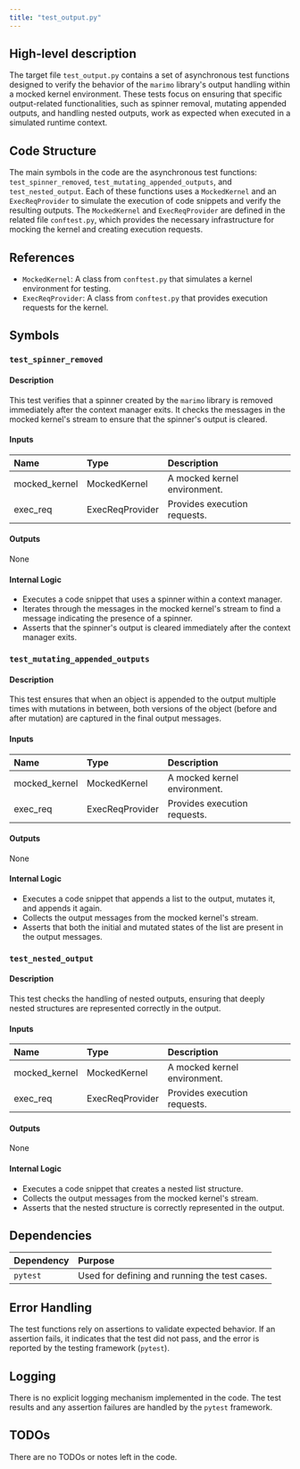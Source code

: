 ```yaml
---
title: "test_output.py"
---
```


## High-level description

The target file `test_output.py` contains a set of asynchronous test functions designed to verify the behavior of the `marimo` library's output handling within a mocked kernel environment. These tests focus on ensuring that specific output-related functionalities, such as spinner removal, mutating appended outputs, and handling nested outputs, work as expected when executed in a simulated runtime context.

## Code Structure

The main symbols in the code are the asynchronous test functions: `test_spinner_removed`, `test_mutating_appended_outputs`, and `test_nested_output`. Each of these functions uses a `MockedKernel` and an `ExecReqProvider` to simulate the execution of code snippets and verify the resulting outputs. The `MockedKernel` and `ExecReqProvider` are defined in the related file `conftest.py`, which provides the necessary infrastructure for mocking the kernel and creating execution requests.

## References

- `MockedKernel`: A class from `conftest.py` that simulates a kernel environment for testing.
- `ExecReqProvider`: A class from `conftest.py` that provides execution requests for the kernel.

## Symbols

### `test_spinner_removed`
#### Description
This test verifies that a spinner created by the `marimo` library is removed immediately after the context manager exits. It checks the messages in the mocked kernel's stream to ensure that the spinner's output is cleared.

#### Inputs
| Name          | Type           | Description                          |
|:--------------|:---------------|:-------------------------------------|
| mocked_kernel | MockedKernel   | A mocked kernel environment.         |
| exec_req      | ExecReqProvider| Provides execution requests.         |

#### Outputs
None

#### Internal Logic
- Executes a code snippet that uses a spinner within a context manager.
- Iterates through the messages in the mocked kernel's stream to find a message indicating the presence of a spinner.
- Asserts that the spinner's output is cleared immediately after the context manager exits.

### `test_mutating_appended_outputs`
#### Description
This test ensures that when an object is appended to the output multiple times with mutations in between, both versions of the object (before and after mutation) are captured in the final output messages.

#### Inputs
| Name          | Type           | Description                          |
|:--------------|:---------------|:-------------------------------------|
| mocked_kernel | MockedKernel   | A mocked kernel environment.         |
| exec_req      | ExecReqProvider| Provides execution requests.         |

#### Outputs
None

#### Internal Logic
- Executes a code snippet that appends a list to the output, mutates it, and appends it again.
- Collects the output messages from the mocked kernel's stream.
- Asserts that both the initial and mutated states of the list are present in the output messages.

### `test_nested_output`
#### Description
This test checks the handling of nested outputs, ensuring that deeply nested structures are represented correctly in the output.

#### Inputs
| Name          | Type           | Description                          |
|:--------------|:---------------|:-------------------------------------|
| mocked_kernel | MockedKernel   | A mocked kernel environment.         |
| exec_req      | ExecReqProvider| Provides execution requests.         |

#### Outputs
None

#### Internal Logic
- Executes a code snippet that creates a nested list structure.
- Collects the output messages from the mocked kernel's stream.
- Asserts that the nested structure is correctly represented in the output.

## Dependencies

| Dependency | Purpose                                      |
|:-----------|:---------------------------------------------|
| `pytest`   | Used for defining and running the test cases.|

## Error Handling

The test functions rely on assertions to validate expected behavior. If an assertion fails, it indicates that the test did not pass, and the error is reported by the testing framework (`pytest`).

## Logging

There is no explicit logging mechanism implemented in the code. The test results and any assertion failures are handled by the `pytest` framework.

## TODOs

There are no TODOs or notes left in the code.